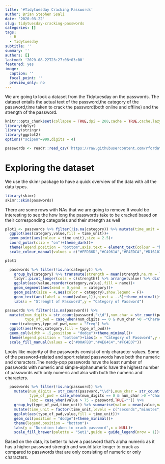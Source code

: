 ```yaml
---
title: '#Tidytuesday Cracking Passwords'
author: Brian Stephen Ssali
date: '2020-08-22'
slug: tidytuesday-cracking-passwords
categories: []
tags:
  - R
  - Tidytuesday
subtitle: ''
summary: ''
authors: []
lastmod: '2020-08-22T23:27:08+03:00'
featured: yes
image:
  caption: ''
  focal_point: ''
  preview_only: no
---
```


We are going to look a dataset from the Tidytuesday on the passwords. The dataset entails the actual text of the password,the category of the password,time taken to crack the password(both online and offline) and the strength of the password.

```r
knitr::opts_chunk$set(collapse = TRUE,dpi = 200,cache = TRUE,cache.lazy = TRUE,tidy = "styler",fig.width = 8,fig.height = 8)
library(dplyr)
library(stringr)
library(ggplot2)
options("scipen"=999,digits = 4)

passwords <- readr::read_csv('https://raw.githubusercontent.com/rfordatascience/tidytuesday/master/data/2020/2020-01-14/passwords.csv')

```


# Exploring the dataset
We use the skimr package to have a quick overview of the data with all the data types.

```r
library(skimr)
skimr::skim(passwords)
```

There are some rows with NAs that we are going to remove.It would be interesting to see the how long the passwords take to be cracked based on their corresponding categories and their strength as well

```r

plot1 <- passwords %>% filter(!is.na(category)) %>% mutate(time_unit = factor(time_unit,levels =  c("seconds","minutes","hours","days","weeks","months" ,"years"))) %>% 
  ggplot(aes(category,value,fill = time_unit))+
  geom_point(aes(colour = time_unit),size = 2.5)+
  coord_polar(clip = "on")+theme_dark()+
  theme(legend.position = "bottom",axis.text = element_text(colour = "black"),panel.grid.major = element_line("gray"))+ 
  scale_colour_manual(values = c("#FFDB6D","#C4961A","#F4EDCA","#D16103","#00AFBB","#4E84C4","#FC4E07"),guide = guide_legend(nrow = 1))

plot1

```

```r
  passwords %>% filter(!is.na(category)) %>% 
    group_by(category) %>% transmute(strength = mean(strength,na.rm = T)) %>% 
    tidyr::pivot_longer(cols = c(strength)) %>% arrange(value) %>% distinct(.) %>% 
    ggplot(aes(value,reorder(category,value),fill = name))+
    geom_segment(aes(xend = 0,yend  = category))+
    geom_point(size = 4,aes(color = category),show.legend = F)+
    geom_text(aes(label = round(value,1)),hjust = -.5)+theme_minimal()+
    labs(x = "Strenght of Password",y = "Category of Password")
```

```r

passwords %>% filter(!is.na(password)) %>% 
  mutate(num_digits = str_count(password,"\\d"),num_char = str_count(password,"\\D"),no_digits_char = str_count(password,"[^\\d] | [^\\D]"), 
         type_of_pwd = case_when(num_digits == 0 & num_char >0 ~"Character only",num_digits > 0 & num_char ==0 ~"Numeric only",num_digits >0 & num_char >0 ~"Both Character & Numeric")) %>%
  count(category,type_of_pwd,name = "Freq") %>% 
  ggplot(aes(Freq,category,fill = type_of_pwd))+
  geom_col(width = .5,position = "dodge")+theme_minimal()+
  theme(legend.position = "bottom")+labs(x = "Category of Password",y = "Frequecy")+
  scale_fill_manual(values = c("#00AFBB","#4E84C4","#FC4E07"))
```

Looks like majority of the passwords consist of only character values. Some of the password-related and sport related passwords have both the numeric and characters.The nerdy-pop passwords have the least number of passwords with numeric and simple-alphanumeric have the highest number of passwords with only numeric and also with both the numeric and characters. 

```r
  passwords %>% filter(!is.na(password)) %>% 
    mutate(num_digits = str_count(password,"\\d"),num_char = str_count(password,"\\D"),no_digits_char = str_count(password,"[^\\d] | [^\\D]"), 
           type_of_pwd = case_when(num_digits == 0 & num_char >0 ~"Character only",num_digits > 0 & num_char ==0 ~"Numeric only",num_digits >0 & num_char >0 ~"Both Character & Numeric"),
           labz = case_when(value > 75 ~ password,TRUE~"")) %>% 
    group_by(type_of_pwd,time_unit) %>% summarise(value = mean(value,na.rm = T)) %>% 
    mutate(time_unit = factor(time_unit,levels = c("seconds","minutes","hours","days","weeks","months" ,"years"))) %>% 
    ggplot(aes(type_of_pwd,value,fill = time_unit))+
    geom_col(position = "dodge")+theme_minimal()+
    theme(legend.position = "bottom")+
    labs(y = "Duration taken to crack password",x = NULL)+
    scale_fill_brewer(palette = "Set1",guide = guide_legend(nrow = 1))+scale_y_continuous(expand = c(0,0),limits = c(0,60))
```

Based on the data, its better to have a password that's alpha numeric as it has a higher password strength and would take longer to crack as compared to passwords that are only consisting of numeric or only characters.

